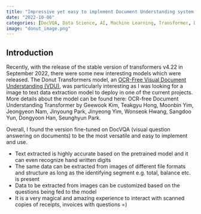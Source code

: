 ```yaml
---
title: "Impressive yet easy to implement Document Understanding system with OCR-free Donut Transformers Model in Python"
date: "2022-10-06"
categories: [DocVQA, Data Science, AI, Machine Learning, Transformer, Document Understanding]
image: "donut_image.png"
---
```


## Introduction

Recently, with the release of the stable version of transformers v4.22 in September 2022, there were some new interesting models which were released. The Donut Transformers model, an [OCR-Free Visual Document Understanding (VDU)](https://arxiv.org/abs/2111.15664), was particularly interesting as I was looking for a image to text data extraction model to deploy in one of the current projects. More details about the model can be found here: OCR-free Document Understanding Transformer by Geewook Kim, Teakgyu Hong, Moonbin Yim, Jeongyeon Nam, Jinyoung Park, Jinyeong Yim, Wonseok Hwang, Sangdoo Yun, Dongyoon Han, Seunghyun Park.

Overall, I found the version fine-tuned on DocVQA (visual question answering on documents) to be the most versatile and easy to implement and use.

* Text extracted is highly accurate based on the pretrained model and it can even recognize hand written digits
* The same data can be extracted from images of different file formats and structure as long as the identifying segment e.g. total, balance etc. is present
* Data to be extracted from images can be customized based on the questions being fed to the model
* It is a very magical and amazing experience to interact with scanned copies of receipts, invoices with questions =)